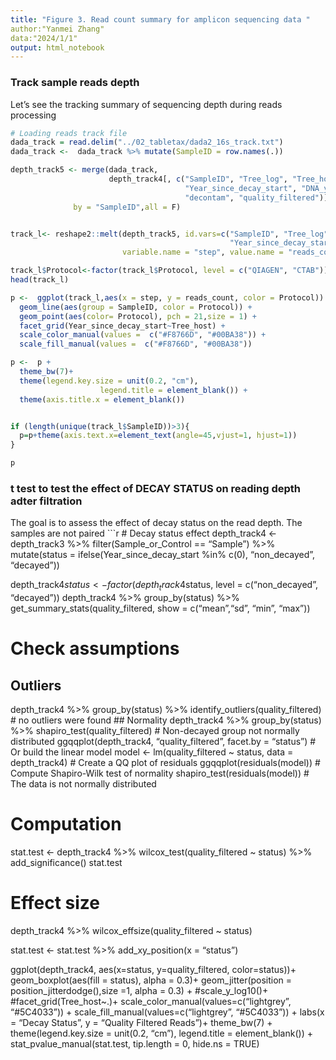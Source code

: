 ```yaml
---
title: "Figure 3. Read count summary for amplicon sequencing data "
author:"Yanmei Zhang"
data:"2024/1/1"
output: html_notebook
---
```


### Track sample reads depth
Let's see the tracking summary of sequencing depth during reads processing
```r
# Loading reads track file
dada_track = read.delim("../02_tabletax/dada2_16s_track.txt")
dada_track <-  dada_track %>% mutate(SampleID = row.names(.))

depth_track5 <- merge(dada_track, 
                      depth_track4[, c("SampleID", "Tree_log", "Tree_host", "Protocol",
                                       "Year_since_decay_start", "DNA_yields", "nonbacterial_filtered",
                                       "decontam", "quality_filtered")],
              by = "SampleID",all = F)


track_l<- reshape2::melt(depth_track5, id.vars=c("SampleID", "Tree_log", "Tree_host", "Protocol",
                                                 "Year_since_decay_start", "DNA_yields"),
                         variable.name = "step", value.name = "reads_count")

track_l$Protocol<-factor(track_l$Protocol, level = c("QIAGEN", "CTAB"))
head(track_l)

p <-  ggplot(track_l,aes(x = step, y = reads_count, color = Protocol)) +
  geom_line(aes(group = SampleID, color = Protocol)) +
  geom_point(aes(color= Protocol), pch = 21,size = 1) +
  facet_grid(Year_since_decay_start~Tree_host) +
  scale_color_manual(values =  c("#F8766D", "#00BA38")) +
  scale_fill_manual(values =  c("#F8766D", "#00BA38"))

p <-  p +
  theme_bw(7)+
  theme(legend.key.size = unit(0.2, "cm"),
                    legend.title = element_blank()) +
  theme(axis.title.x = element_blank())


if (length(unique(track_l$SampleID))>3){  
  p=p+theme(axis.text.x=element_text(angle=45,vjust=1, hjust=1))
}

p
```

### t test to test the effect of DECAY STATUS on reading depth adter filtration
The goal is to assess the effect of decay status on the read depth. The samples are not paired
```r
# Decay status effect
depth_track4 <- depth_track3 %>%
  filter(Sample_or_Control == "Sample") %>%
  mutate(status = ifelse(Year_since_decay_start %in% c(0), "non_decayed", "decayed")) 

depth_track4$status <- factor(depth_track4$status, level = c("non_decayed", "decayed"))
depth_track4 %>%
  group_by(status) %>%
  get_summary_stats(quality_filtered, show = c("mean","sd", "min", "max"))

# Check assumptions
## Outliers
depth_track4 %>%
  group_by(status) %>%
  identify_outliers(quality_filtered)
# no outliers were found
## Normality
depth_track4 %>%
  group_by(status) %>%
  shapiro_test(quality_filtered)
# Non-decayed group not normally distributed
ggqqplot(depth_track4, "quality_filtered", facet.by = "status")
# Or build the linear model
model  <- lm(quality_filtered ~ status, data = depth_track4)
# Create a QQ plot of residuals
ggqqplot(residuals(model))
# Compute Shapiro-Wilk test of normality
shapiro_test(residuals(model))
# The data is not normally distributed

# Computation
stat.test <- depth_track4 %>% 
  wilcox_test(quality_filtered ~ status) %>%
  add_significance()
stat.test

# Effect size
depth_track4 %>% wilcox_effsize(quality_filtered ~ status)

stat.test <- stat.test %>% add_xy_position(x = "status")

ggplot(depth_track4, aes(x=status, y=quality_filtered, color=status))+
  geom_boxplot(aes(fill = status), alpha = 0.3)+
  geom_jitter(position = position_jitterdodge(),size =1, alpha = 0.3) +
  #scale_y_log10()+
  #facet_grid(Tree_host~.)+
  scale_color_manual(values=c("lightgrey", "#5C4033")) +
  scale_fill_manual(values=c("lightgrey", "#5C4033")) +
  labs(x = "Decay Status", y = "Quality Filtered Reads")+
  theme_bw(7) +
  theme(legend.key.size = unit(0.2, "cm"),
                    legend.title = element_blank()) +
  stat_pvalue_manual(stat.test, tip.length = 0, hide.ns = TRUE)
